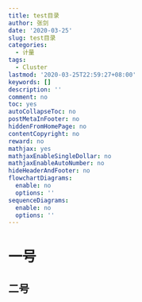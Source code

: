 ```yaml
---
title: test目录
author: 张剑
date: '2020-03-25'
slug: test目录
categories:
  - 计量
tags:
  - Cluster
lastmod: '2020-03-25T22:59:27+08:00'
keywords: []
description: ''
comment: no
toc: yes
autoCollapseToc: no
postMetaInFooter: no
hiddenFromHomePage: no
contentCopyright: no
reward: no
mathjax: yes
mathjaxEnableSingleDollar: no
mathjaxEnableAutoNumber: no
hideHeaderAndFooter: no
flowchartDiagrams:
  enable: no
  options: ''
sequenceDiagrams:
  enable: no
  options: ''
---
```


# 一号

## 二号
